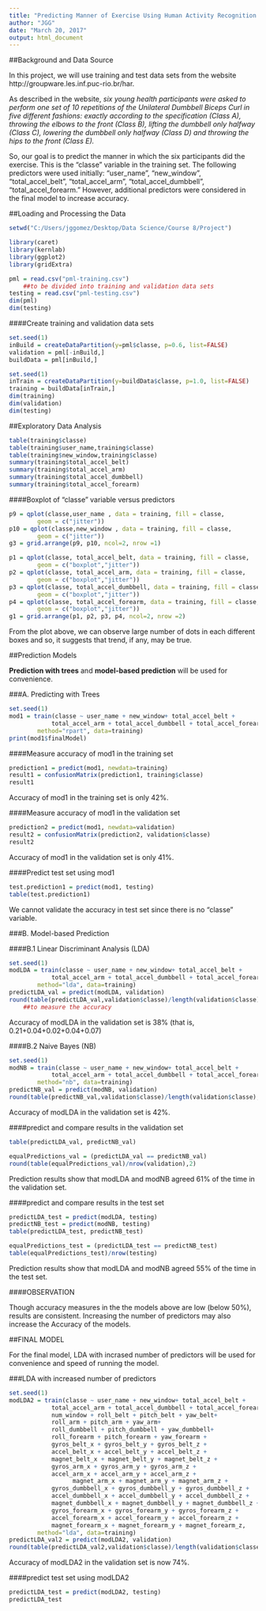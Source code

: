 ---
title: "Predicting Manner of Exercise Using Human Activity Recognition Devices"
author: "JGG"
date: "March 20, 2017"
output: html_document
---


##Background and Data Source


In this project, we will use training and test data sets from the website  http://groupware.les.inf.puc-rio.br/har.  

As described in the website, *six young health participants were asked to perform one set of 10 repetitions of the Unilateral Dumbbell Biceps Curl in five different fashions: exactly according to the specification (Class A), throwing the elbows to the front (Class B), lifting the dumbbell only halfway (Class C), lowering the dumbbell only halfway (Class D) and throwing the hips to the front (Class E).*

So, our goal is to predict the manner in which the six participants did the exercise. This is the "classe" variable in the training set.  The following predictors were used initially: "user_name", "new_window", "total_accel_belt", "total_accel_arm", "total_accel_dumbbell", "total_accel_forearm."  However, additional predictors were considered in the final model to increase accuracy.



##Loading and Processing the Data

```{r, echo=FALSE}
setwd("C:/Users/jggomez/Desktop/Data Science/Course 8/Project")
```


```{r, message=FALSE, warning=FALSE}
library(caret)
library(kernlab)
library(ggplot2)
library(gridExtra)
```

```{r, echo=TRUE}
pml = read.csv("pml-training.csv") 
	##to be divided into training and validation data sets	
testing = read.csv("pml-testing.csv")
dim(pml)
dim(testing)
```


####Create training and validation data sets

```{r, echo=TRUE}
set.seed(1)
inBuild = createDataPartition(y=pml$classe, p=0.6, list=FALSE)
validation = pml[-inBuild,]
buildData = pml[inBuild,]

set.seed(1)
inTrain = createDataPartition(y=buildData$classe, p=1.0, list=FALSE)
training = buildData[inTrain,]
dim(training)
dim(validation)
dim(testing)
```

##Exploratory Data Analysis

```{r, echo=TRUE}
table(training$classe)
table(training$user_name,training$classe)
table(training$new_window,training$classe)
summary(training$total_accel_belt)
summary(training$total_accel_arm)
summary(training$total_accel_dumbbell)
summary(training$total_accel_forearm)
```


####Boxplot of "classe" variable versus predictors

```{r, echo=FALSE}
p9 = qplot(classe,user_name , data = training, fill = classe, 
		geom = c("jitter"))
p10 = qplot(classe,new_window , data = training, fill = classe, 
		geom = c("jitter"))
g3 = grid.arrange(p9, p10, ncol=2, nrow =1)
```

```{r, echo=FALSE}
p1 = qplot(classe, total_accel_belt, data = training, fill = classe, 
		geom = c("boxplot","jitter"))
p2 = qplot(classe, total_accel_arm, data = training, fill = classe, 
		geom = c("boxplot","jitter"))
p3 = qplot(classe, total_accel_dumbbell, data = training, fill = classe, 
		geom = c("boxplot","jitter"))
p4 = qplot(classe, total_accel_forearm, data = training, fill = classe, 
		geom = c("boxplot","jitter"))
g1 = grid.arrange(p1, p2, p3, p4, ncol=2, nrow =2)
```


From the plot above, we can observe large number of dots in each different boxes and so, it suggests that trend, if any, may be true.  



##Prediction Models

**Prediction with trees** and **model-based prediction** will be used for convenience.   


###A. Predicting with Trees

```{r, echo=TRUE, message=FALSE, warning=FALSE}
set.seed(1)
mod1 = train(classe ~ user_name + new_window+ total_accel_belt + 
			total_accel_arm + total_accel_dumbbell + total_accel_forearm, 
		method="rpart", data=training)
print(mod1$finalModel)
```

####Measure accuracy of mod1 in the training set

```{r, echo=TRUE}
prediction1 = predict(mod1, newdata=training)
result1 = confusionMatrix(prediction1, training$classe)
result1
```

Accuracy of mod1 in the training set is only 42%.

####Measure accuracy of mod1 in the validation set

```{r, echo=TRUE}
prediction2 = predict(mod1, newdata=validation)
result2 = confusionMatrix(prediction2, validation$classe)
result2
```

Accuracy of mod1 in the validation set is only 41%.

####Predict test set using mod1

```{r, echo=TRUE}
test.prediction1 = predict(mod1, testing)
table(test.prediction1)
```

We cannot validate the accuracy in test set since there is no "classe" variable.


###B. Model-based Prediction

####B.1 Linear Discriminant Analysis (LDA)

```{r, echo=TRUE,message=FALSE, warning=FALSE}
set.seed(1)
modLDA = train(classe ~ user_name + new_window+ total_accel_belt + 
			total_accel_arm + total_accel_dumbbell + total_accel_forearm,
		method="lda", data=training)
predictLDA_val = predict(modLDA, validation)
round(table(predictLDA_val,validation$classe)/length(validation$classe),2)
    ##to measure the accuracy
```

Accuracy of modLDA in the validation set is 38% (that is, 0.21+0.04+0.02+0.04+0.07)

####B.2 Naive Bayes (NB)

```{r, echo=TRUE, message=FALSE, warning=FALSE}
set.seed(1)
modNB = train(classe ~ user_name + new_window+ total_accel_belt + 
			total_accel_arm + total_accel_dumbbell + total_accel_forearm, 
		method="nb", data=training)
predictNB_val = predict(modNB, validation)
round(table(predictNB_val,validation$classe)/length(validation$classe),2)
```

Accuracy of modLDA in the validation set is 42%.

####predict and compare results in the validation set

```{r, echo=TRUE}
table(predictLDA_val, predictNB_val)

equalPredictions_val = (predictLDA_val == predictNB_val)
round(table(equalPredictions_val)/nrow(validation),2)
```

Prediction results show that modLDA and modNB agreed 61% of the time in the validation set.



####predict and compare results in the test set

```{r, echo=FALSE}
predictLDA_test = predict(modLDA, testing)
predictNB_test = predict(modNB, testing)
table(predictLDA_test, predictNB_test)

equalPredictions_test = (predictLDA_test == predictNB_test)
table(equalPredictions_test)/nrow(testing)
```

Prediction results show that modLDA and modNB agreed 55% of the time in the test set.

####OBSERVATION

Though accuracy measures in the the models above are low (below 50%), results are consistent.  Increasing the number of predictors may also increase the Accuracy of the models.



##FINAL MODEL


For the final model, LDA with incrased number of predictors will be used for convenience and speed of running the model.


###LDA with increased number of predictors

```{r, echo=TRUE}
set.seed(1)
modLDA2 = train(classe ~ user_name + new_window+ total_accel_belt + 
			total_accel_arm + total_accel_dumbbell + total_accel_forearm+
			num_window + roll_belt + pitch_belt + yaw_belt+
			roll_arm + pitch_arm + yaw_arm+
			roll_dumbbell + pitch_dumbbell + yaw_dumbbell+
	 		roll_forearm + pitch_forearm + yaw_forearm +
			gyros_belt_x + gyros_belt_y + gyros_belt_z + 
			accel_belt_x + accel_belt_y + accel_belt_z +
			magnet_belt_x + magnet_belt_y + magnet_belt_z +
			gyros_arm_x + gyros_arm_y + gyros_arm_z + 
			accel_arm_x + accel_arm_y + accel_arm_z +
                  magnet_arm_x + magnet_arm_y + magnet_arm_z +
			gyros_dumbbell_x + gyros_dumbbell_y + gyros_dumbbell_z +
			accel_dumbbell_x + accel_dumbbell_y + accel_dumbbell_z +
			magnet_dumbbell_x + magnet_dumbbell_y + magnet_dumbbell_z + 
			gyros_forearm_x + gyros_forearm_y + gyros_forearm_z +
			accel_forearm_x + accel_forearm_y + accel_forearm_z + 
 			magnet_forearm_x + magnet_forearm_y + magnet_forearm_z, 
		method="lda", data=training)
predictLDA_val2 = predict(modLDA2, validation)
round(table(predictLDA_val2,validation$classe)/length(validation$classe),2)
```


Accuracy of modLDA2 in the validation set is now 74%.


####predict test set using modLDA2

```{r, echo=TRUE}
predictLDA_test = predict(modLDA2, testing)
predictLDA_test
```
